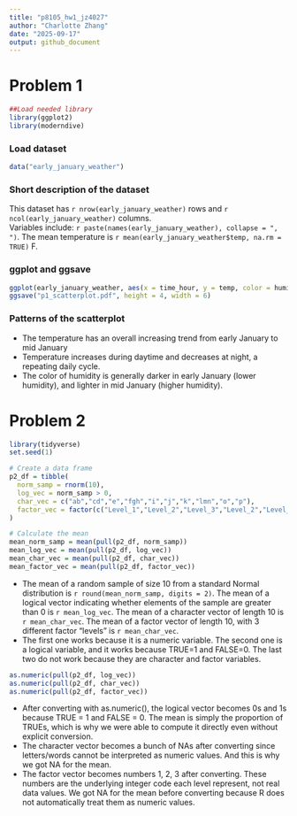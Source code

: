 ```yaml
---
title: "p8105_hw1_jz4027"
author: "Charlotte Zhang"
date: "2025-09-17"
output: github_document
--- 
```


# Problem 1
```r
##Load needed library
library(ggplot2)
library(moderndive)
```
### Load dataset
```r
data("early_january_weather")
```
### Short description of the dataset
This dataset has `r nrow(early_january_weather)` rows and `r ncol(early_january_weather)` columns.  
Variables include: `r paste(names(early_january_weather), collapse = ", ")`. 
The mean temperature is `r mean(early_january_weather$temp, na.rm = TRUE)` F.

### ggplot and ggsave
```r
ggplot(early_january_weather, aes(x = time_hour, y = temp, color = humid)) + geom_point() + labs(x = "Time_hour", y = "Temprature")
ggsave("p1_scatterplot.pdf", height = 4, width = 6)
```
### Patterns of the scatterplot
* The temperature has an overall increasing trend from early January to mid January
* Temperature increases during daytime and decreases at night, a repeating daily cycle. 
* The color of humidity is generally darker in early January (lower humidity), and lighter in mid January (higher humidity).


# Problem 2
```r
library(tidyverse)
set.seed(1)

# Create a data frame
p2_df = tibble(
  norm_samp = rnorm(10),
  log_vec = norm_samp > 0,
  char_vec = c("ab","cd","e","fgh","i","j","k","lmn","o","p"),
  factor_vec = factor(c("Level_1","Level_2","Level_3","Level_2","Level_2","Level_3","Level_1","Level_1","Level_2","Level_3"))
)

# Calculate the mean
mean_norm_samp = mean(pull(p2_df, norm_samp))
mean_log_vec = mean(pull(p2_df, log_vec))
mean_char_vec = mean(pull(p2_df, char_vec))
mean_factor_vec = mean(pull(p2_df, factor_vec))
``` 
* The mean of a random sample of size 10 from a standard Normal distribution is `r round(mean_norm_samp, digits = 2)`. The mean of a logical vector indicating whether elements of the sample are greater than 0 is `r mean_log_vec`. The mean of a character vector of length 10 is `r mean_char_vec`. The mean of a factor vector of length 10, with 3 different factor “levels” is `r mean_char_vec`.
* The first one works because it is a numeric variable. The second one is a logical variable, and it works because TRUE=1 and FALSE=0. The last two do not work because they are character and factor variables. 

```r
as.numeric(pull(p2_df, log_vec))
as.numeric(pull(p2_df, char_vec))
as.numeric(pull(p2_df, factor_vec))
```
* After converting with as.numeric(), the logical vector becomes 0s and 1s because TRUE = 1 and FALSE = 0. The mean is simply the proportion of TRUEs, which is why we were able to compute it directly even without explicit conversion. 
* The character vector becomes a bunch of NAs after converting since letters/words cannot be interpreted as numeric values. And this is why we got NA for the mean. 
* The factor vector becomes numbers 1, 2, 3 after converting. These numbers are the underlying integer code each level represent, not real data values. We got NA for the mean before converting because R does not automatically treat them as numeric values.

